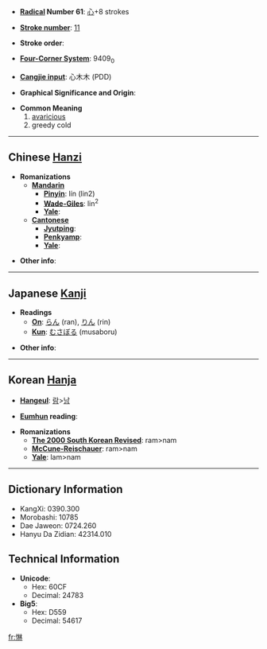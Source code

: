 * '''[[Wiktionary:Chinese radical index| Radical]] Number 61''': [[Wiktionary:Chinese radical index 心|心]]+8 strokes

* '''[[Wiktionary:Chinese total strokes index|Stroke number]]''': [[Wiktionary:Chinese total strokes index 11|11]]

* '''Stroke order''': 

* '''[[Wiktionary:Chinese four corner index|Four-Corner System]]''': 9409<sub>0</sub>

* '''[[Wiktionary:Chinese Cangjie index|Cangjie input]]''': 心木木 (PDD)

* '''Graphical Significance and Origin''': 

* '''Common Meaning'''
*#[[avaricious]]
*# greedy cold<!-- huh? should this be two separate meanings? -->

----

== Chinese [[Hanzi]] ==

* '''Romanizations'''
** '''[[Mandarin]]'''
*** '''[[Pinyin]]''': lín (lin2)
*** '''[[Wade-Giles]]''': lin<sup>2</sup>
*** '''[[Yale]]''': 
** '''[[Cantonese]]'''
*** '''[[Jyutping]]''':
*** '''[[Penkyamp]]''': 
*** '''[[Yale]]''': 

* '''Other info''': 

----

== Japanese [[Kanji]] ==

* '''Readings'''
** '''[[On]]''': [[らん]] (ran), [[りん]] (rin)
** '''[[Kun]]''': [[むさぼる]] (musaboru)

* '''Other info''':  

----

== Korean [[Hanja]] ==

* '''[[Hangeul]]''': [[람]]>[[남]]

* '''[[Eumhun]] reading''': 

* '''Romanizations'''
** '''[[The 2000 South Korean Revised Romanization|The 2000 South Korean Revised]]''': ram>nam
** '''[[McCune-Reischauer]]''': ram>nam
** '''[[Yale]]''': lam>nam

----

== Dictionary Information ==

* KangXi: 0390.300
* Morobashi: 10785
* Dae Jaweon: 0724.260
* Hanyu Da Zidian: 42314.010

== Technical Information ==

* '''Unicode''':
** Hex: 60CF
** Decimal: 24783
* '''Big5''':
** Hex: D559
** Decimal: 54617

[[fr:惏]]